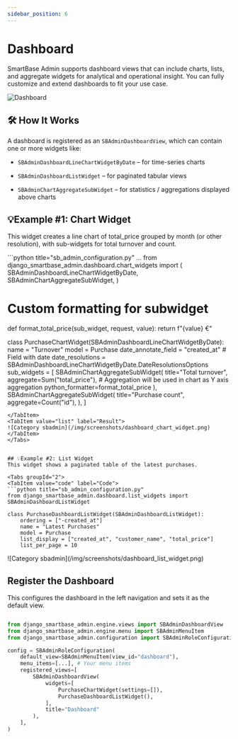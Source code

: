 ```yaml
---
sidebar_position: 6
---
```


# Dashboard
SmartBase Admin supports dashboard views that can include charts, lists, and aggregate widgets for analytical and operational insight.
You can fully customize and extend dashboards to fit your use case.

![Dashboard](/img/screenshots/dashboard.png)

## 🛠 How It Works

A dashboard is registered as an `SBAdminDashboardView`, which can contain one or more widgets like:

- `SBAdminDashboardLineChartWidgetByDate` – for time-series charts

- `SBAdminDashboardListWidget` – for paginated tabular views

- `SBAdminChartAggregateSubWidget` – for statistics / aggregations displayed above charts

## 💡Example #1: Chart Widget
This widget creates a line chart of total_price grouped by month (or other resolution), with sub-widgets for total turnover and count.

<Tabs groupId="1">
<TabItem value="code" label="Code">
```python title="sb_admin_configuration.py"
...
from django_smartbase_admin.dashboard.chart_widgets import (
    SBAdminDashboardLineChartWidgetByDate,
    SBAdminChartAggregateSubWidget,
)

# Custom formatting for subwidget
def format_total_price(sub_widget, request, value):
    return f"{value} €"

class PurchaseChartWidget(SBAdminDashboardLineChartWidgetByDate):
    name = "Turnover"
    model = Purchase
    date_annotate_field = "created_at" # Field with date
    date_resolutions = SBAdminDashboardLineChartWidgetByDate.DateResolutionsOptions
    sub_widgets = [
        SBAdminChartAggregateSubWidget(
            title="Total turnover",
            aggregate=Sum("total_price"), # Aggregation will be used in chart as Y axis aggregation
            python_formatter=format_total_price
        ),
        SBAdminChartAggregateSubWidget(
            title="Purchase count",
            aggregate=Count("id"),
        ),
    ]
```
</TabItem>
<TabItem value="list" label="Result">
![Category sbadmin](/img/screenshots/dashboard_chart_widget.png)
</TabItem>
</Tabs>


## 💡Example #2: List Widget
This widget shows a paginated table of the latest purchases.

<Tabs groupId="2">
<TabItem value="code" label="Code">
```python title="sb_admin_configuration.py"
from django_smartbase_admin.dashboard.list_widgets import SBAdminDashboardListWidget

class PurchaseDashboardListWidget(SBAdminDashboardListWidget):
    ordering = ["-created_at"]
    name = "Latest Purchases"
    model = Purchase
    list_display = ["created_at", "customer_name", "total_price"]
    list_per_page = 10
```
</TabItem>
<TabItem value="list" label="Result">
![Category sbadmin](/img/screenshots/dashboard_list_widget.png)
</TabItem>
</Tabs>


## Register the Dashboard
This configures the dashboard in the left navigation and sets it as the default view.

```python title="sb_admin_configuration.py"

from django_smartbase_admin.engine.views import SBAdminDashboardView
from django_smartbase_admin.engine.menu import SBAdminMenuItem
from django_smartbase_admin.configuration import SBAdminRoleConfiguration

config = SBAdminRoleConfiguration(
    default_view=SBAdminMenuItem(view_id="dashboard"),
    menu_items=[...], # Your menu items
    registered_views=[
        SBAdminDashboardView(
            widgets=[
                PurchaseChartWidget(settings=[]),
                PurchaseDashboardListWidget(),
            ],
            title="Dashboard"
        ),
    ],
)
```